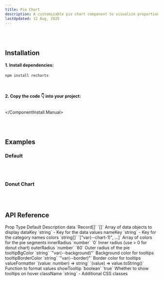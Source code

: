 ```yaml
---
title: Pie Chart
description: A customizable pie chart component to visualize proportional data with support for donut charts. 🍰
lastUpdated: 12 Aug, 2025
---
```


<ComponentShowcase name="pie-chart-style-default" />
<br />
<br />

## Installation

<ComponentInstall>
  <ComponentInstall.Cli npmCommand="npx shadcn@latest add 'https://retroui.dev/r/pie-chart.json'" />
  <ComponentInstall.Manual>

#### 1. Install dependencies:

```sh
npm install recharts
```

<br />

#### 2. Copy the code 👇 into your project:

## <ComponentSource name="pieChart" />

  </ComponentInstall.Manual>
</ComponentInstall>

<br />
<br />

## Examples

### Default

<ComponentShowcase name="pie-chart-style-default" />
<br />
<br />

### Donut Chart

<ComponentShowcase name="pie-chart-style-donut" />
<br />
<br />

## API Reference

<Table>
  <Table.Header>
    <Table.Row>
      <Table.Head>Prop</Table.Head>
      <Table.Head>Type</Table.Head>
      <Table.Head>Default</Table.Head>
      <Table.Head>Description</Table.Head>
    </Table.Row>
  </Table.Header>
  <Table.Body>
    <Table.Row>
      <Table.Cell className="font-medium">data</Table.Cell>
      <Table.Cell className="*:text-xs">`Record<string, any>[]`</Table.Cell>
      <Table.Cell className="*:text-xs">`[]`</Table.Cell>
      <Table.Cell>Array of data objects to display</Table.Cell>
    </Table.Row>
    <Table.Row>
      <Table.Cell className="font-medium">dataKey</Table.Cell>
      <Table.Cell className="*:text-xs">`string`</Table.Cell>
      <Table.Cell className="*:text-xs">-</Table.Cell>
      <Table.Cell>Key for the data values</Table.Cell>
    </Table.Row>
    <Table.Row>
      <Table.Cell className="font-medium">nameKey</Table.Cell>
      <Table.Cell className="*:text-xs">`string`</Table.Cell>
      <Table.Cell className="*:text-xs">-</Table.Cell>
      <Table.Cell>Key for the category names</Table.Cell>
    </Table.Row>
    <Table.Row>
      <Table.Cell className="font-medium">colors</Table.Cell>
      <Table.Cell className="*:text-xs">`string[]`</Table.Cell>
      <Table.Cell className="*:text-xs">`["var(--chart-1)", ...]`</Table.Cell>
      <Table.Cell>Array of colors for the pie segments</Table.Cell>
    </Table.Row>
    <Table.Row>
      <Table.Cell className="font-medium">innerRadius</Table.Cell>
      <Table.Cell className="*:text-xs">`number`</Table.Cell>
      <Table.Cell className="*:text-xs">`0`</Table.Cell>
      <Table.Cell>Inner radius (use > 0 for donut chart)</Table.Cell>
    </Table.Row>
    <Table.Row>
      <Table.Cell className="font-medium">outerRadius</Table.Cell>
      <Table.Cell className="*:text-xs">`number`</Table.Cell>
      <Table.Cell className="*:text-xs">`80`</Table.Cell>
      <Table.Cell>Outer radius of the pie</Table.Cell>
    </Table.Row>
    <Table.Row>
      <Table.Cell className="font-medium">tooltipBgColor</Table.Cell>
      <Table.Cell className="*:text-xs">`string`</Table.Cell>
      <Table.Cell className="*:text-xs">`"var(--background)"`</Table.Cell>
      <Table.Cell>Background color for tooltips</Table.Cell>
    </Table.Row>
    <Table.Row>
      <Table.Cell className="font-medium">tooltipBorderColor</Table.Cell>
      <Table.Cell className="*:text-xs">`string`</Table.Cell>
      <Table.Cell className="*:text-xs">`"var(--border)"`</Table.Cell>
      <Table.Cell>Border color for tooltips</Table.Cell>
    </Table.Row>
    <Table.Row>
      <Table.Cell className="font-medium">valueFormatter</Table.Cell>
      <Table.Cell className="*:text-xs">`(value: number) => string`</Table.Cell>
      <Table.Cell className="*:text-xs">`(value) => value.toString()`</Table.Cell>
      <Table.Cell>Function to format values</Table.Cell>
    </Table.Row>
    <Table.Row>
      <Table.Cell className="font-medium">showTooltip</Table.Cell>
      <Table.Cell className="*:text-xs">`boolean`</Table.Cell>
      <Table.Cell className="*:text-xs">`true`</Table.Cell>
      <Table.Cell>Whether to show tooltips on hover</Table.Cell>
    </Table.Row>
    <Table.Row>
      <Table.Cell className="font-medium">className</Table.Cell>
      <Table.Cell className="*:text-xs">`string`</Table.Cell>
      <Table.Cell className="*:text-xs">-</Table.Cell>
      <Table.Cell>Additional CSS classes</Table.Cell>
    </Table.Row>
  </Table.Body>
</Table>

